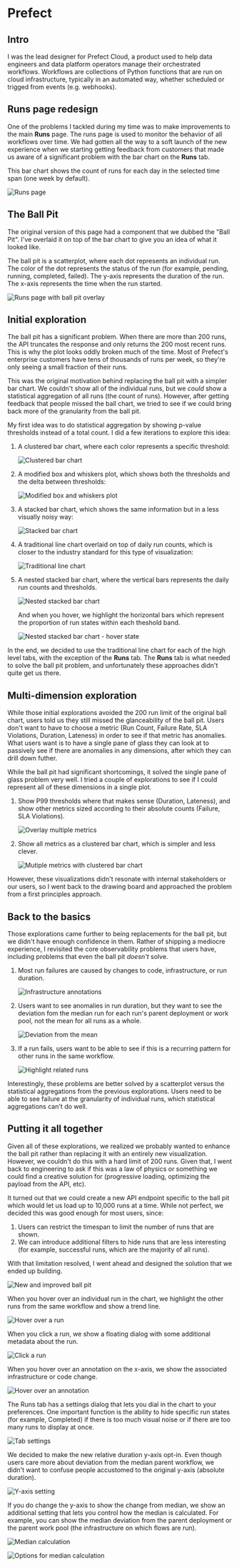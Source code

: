 

<SEO title="Prefect"/>

# Prefect

## Intro

I was the lead designer for Prefect Cloud, a product used to help data engineers and data platform operators manage their orchestrated workflows.
Workflows are collections of Python functions that are run on cloud infrastructure, typically in an automated way, whether scheduled or trigged from events (e.g. webhooks).

## Runs page redesign

One of the problems I tackled during my time was to make improvements to the main **Runs** page.
The runs page is used to monitor the behavior of all workflows over time.
We had gotten all the way to a soft launch of the new experience when we starting getting feedback from customers that made us aware of a significant problem with the bar chart on the **Runs** tab.

This bar chart shows the count of runs for each day in the selected time span (one week by default).

![Runs page](../images/prefect/00_original_runs_bar_chart.png)

## The Ball Pit

The original version of this page had a component that we dubbed the "Ball Pit".
I've overlaid it on top of the bar chart to give you an idea of what it looked like.

The ball pit is a scatterplot, where each dot represents an individual run.
The color of the dot represents the status of the run (for example, pending, running, completed, failed).
The y-axis represents the duration of the run.
The x-axis represents the time when the run started.

![Runs page with ball pit overlay](../images/prefect/01_superimposed_ball_plot.png)

## Initial exploration

The ball pit has a significant problem.
When there are more than 200 runs, the API truncates the response and only returns the 200 most recent runs.
This is why the plot looks oddly broken much of the time.
Most of Prefect's enterprise customers have tens of thousands of runs per week, so they're only seeing a small fraction of their runs.

This was the original motivation behind replacing the ball pit with a simpler bar chart.
We couldn't show all of the individual runs, but we _could_ show a statistical aggregation of all runs (the count of runs).
However, after getting feedback that people missed the ball chart, we tried to see if we could bring back more of the granularity from the ball pit.

My first idea was to do statistical aggregation by showing p-value thresholds instead of a total count.
I did a few iterations to explore this idea:

1. A clustered bar chart, where each color represents a specific threshold:

   ![Clustered bar chart](../images/prefect/02_p_value_exploration_v1.png)

2. A modified box and whiskers plot, which shows both the thresholds and the delta between thresholds:

   ![Modified box and whiskers plot](../images/prefect/03_p_value_exploration_v2.png)

3. A stacked bar chart, which shows the same information but in a less visually noisy way:

   ![Stacked bar chart](../images/prefect/04_p_value_exploration_v3.png)

4. A traditional line chart overlaid on top of daily run counts, which is closer to the industry standard for this type of visualization:

   ![Traditional line chart](../images/prefect/05_p_value_exploration_v4.png)

5. A nested stacked bar chart, where the vertical bars represents the daily run counts and thresholds.

   ![Nested stacked bar chart](../images/prefect/06_p_value_exploration_v5a.png)

   And when you hover, we highlight the horizontal bars which represent the proportion of run states within each theshold band.

   ![Nested stacked bar chart - hover state](../images/prefect/06_p_value_exploration_v5b.png)

In the end, we decided to use the traditional line chart for each of the high level tabs, with the exception of the **Runs** tab.
The **Runs** tab is what needed to solve the ball pit problem, and unfortunately these approaches didn't quite get us there.

## Multi-dimension exploration

While those initial explorations avoided the 200 run limit of the original ball chart, users told us they still missed the glanceability of the ball pit.
Users don't want to have to choose a metric (Run Count, Failure Rate, SLA Violations, Duration, Lateness) in order to see if that metric has anomalies.
What users want is to have a single pane of glass they can look at to passively see if there are anomalies in any dimensions, after which they can drill down futher.

While the ball pit had significant shortcomings, it solved the single pane of glass problem very well.
I tried a couple of explorations to see if I could represent all of these dimensions in a single plot.

1. Show P99 thresholds where that makes sense (Duration, Lateness), and show other metrics sized according to their absolute counts (Failure, SLA Violations).

   ![Overlay multiple metrics](../images/prefect/07_multiple_metrics_overlay_v1.png)

2. Show all metrics as a clustered bar chart, which is simpler and less clever.

   ![Mutiple metrics with clustered bar chart](../images/prefect/08_multiple_metrics_overlay_v2.png)

However, these visualizations didn't resonate with internal stakeholders or our users, so I went back to the drawing board and approached the problem from a first principles approach.

## Back to the basics

Those explorations came further to being replacements for the ball pit, but we didn't have enough confidence in them.
Rather of shipping a mediocre experience, I revisited the core observability problems that users have, including problems that even the ball pit _doesn't_ solve.

1. Most run failures are caused by changes to code, infrastructure, or run duration.

   ![Infrastructure annotations](../images/prefect/09_infra_or_code_change_annotations_wireframe.png)

2. Users want to see anomalies in run duration, but they want to see the deviation fom the median run for each run's parent deployment or work pool, not the mean for all runs as a whole.

   ![Deviation from the mean](../images/prefect/10_deviation_from_mean_wireframe.png)

3. If a run fails, users want to be able to see if this is a recurring pattern for other runs in the same workflow.

   ![Highlight related runs](../images/prefect/11_related_runs_wireframe.png)

Interestingly, these problems are better solved by a scatterplot versus the statistical aggregations from the previous explorations.
Users need to be able to see failure at the granularity of individual runs, which statistical aggregations can't do well.

## Putting it all together

Given all of these explorations, we realized we probably wanted to enhance the ball pit rather than replacing it with an entirely new visualization.
However, we couldn't do this with a hard limit of 200 runs.
Given that, I went back to engineering to ask if this was a law of physics or something we could find a creative solution for (progressive loading, optimizing the payload from the API, etc).

It turned out that we could create a new API endpoint specific to the ball pit which would let us load up to 10,000 runs at a time.
While not perfect, we decided this was good enough for most users, since:

1. Users can restrict the timespan to limit the number of runs that are shown.
2. We can introduce additional filters to hide runs that are less interesting (for example, successful runs, which are the majority of all runs).

With that limitation resolved, I went ahead and designed the solution that we ended up building.

![New and improved ball pit](../images/prefect/12_prototype_start.png)

When you hover over an individual run in the chart, we highlight the other runs from the same workflow and show a trend line.

![Hover over a run](../images/prefect/13_prototype_hover_over_run.png)

When you click a run, we show a floating dialog with some additional metadata about the run.

![Click a run](../images/prefect/14_prototype_click_run.png)

When you hover over an annotation on the x-axis, we show the associated infrastructure or code change.

![Hover over an annotation](../images/prefect/15_prototype_hover_over_annotation.png)

The Runs tab has a settings dialog that lets you dial in the chart to your preferences.
One important function is the ability to hide specific run states (for example, Completed) if there is too much visual noise or if there are too many runs to display at once.

![Tab settings](../images/prefect/16_prototype_click_tab_settings.png)

We decided to make the new relative duration y-axis opt-in.
Even though users care more about deviation from the median parent workflow, we didn't want to confuse people accustomed to the original y-axis (absolute duration).

![Y-axis setting](../images/prefect/17_prototype_change_y_axis.png)

If you do change the y-axis to show the change from median, we show an additional setting that lets you control how the median is calculated.
For example, you can show the median deviation from the parent deployment or the parent work pool (the infrastructure on which flows are run).

![Median calculation](../images/prefect/18_prototype_relative_to_dropdown.png)

![Options for median calculation](../images/prefect/19_prototype_change_relative_to.png)